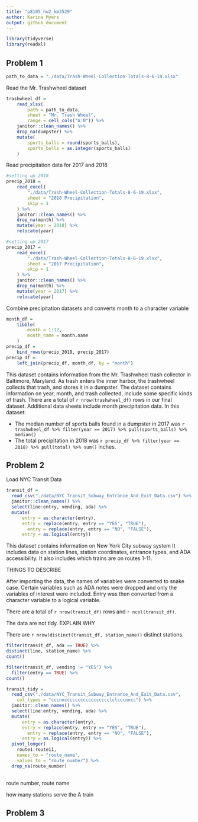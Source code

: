```yaml
---
title: "p8105_hw2_km3529"
author: Karina Myers
output: github_document
---
```


```r
library(tidyverse)
library(readxl)
```

## Problem 1

```r
path_to_data = "./data/Trash-Wheel-Collection-Totals-8-6-19.xlsx"
```

Read the Mr. Trashwheel dataset

```r
trashwheel_df = 
	read_xlsx(
		path = path_to_data,
		sheet = "Mr. Trash Wheel",
		range = cell_cols("A:N")) %>% 
	janitor::clean_names() %>% 
	drop_na(dumpster) %>% 
	mutate(
		sports_balls = round(sports_balls),
		sports_balls = as.integer(sports_balls)
	)
```


Read precipitation data for 2017 and 2018

```r
#setting up 2018
precip_2018 = 
	read_excel(
		"./data/Trash-Wheel-Collection-Totals-8-6-19.xlsx",
		sheet = "2018 Precipitation",
		skip = 1
	) %>% 
	janitor::clean_names() %>% 
	drop_na(month) %>% 
	mutate(year = 2018) %>% 
	relocate(year)

#setting up 2017
precip_2017 = 
	read_excel(
		"./data/Trash-Wheel-Collection-Totals-8-6-19.xlsx",
		sheet = "2017 Precipitation",
		skip = 1
	) %>% 
	janitor::clean_names() %>% 
	drop_na(month) %>% 
	mutate(year = 2017) %>% 
	relocate(year)
```

Combine precipitation datasets and converts month to a character variable 


```r
month_df = 
	tibble(
		month = 1:12,
		month_name = month.name
	)
precip_df = 
	bind_rows(precip_2018, precip_2017)
precip_df =
	left_join(precip_df, month_df, by = "month")
```

This dataset contains information from the Mr. Trashwheel trash collector in Baltimore, Maryland. As trash enters the inner harbor, the trashwheel collects that trash, and stores it in a dumpster. The dataset contains information on year, month, and trash collected, include some specific kinds of trash. There are a total of `r nrow(trashwheel_df)` rows in our final dataset. Additional data sheets include month precipitation data. In this dataset:

* The median number of sports balls found in a dumpster in 2017 was `r trashwheel_df %>% filter(year == 2017) %>% pull(sports_balls) %>% median()`
* The total precipitation in 2018 was `r precip_df %>% filter(year == 2018) %>% pull(total) %>% sum()` inches.

## Problem 2
Load NYC Transit Data 
```r
transit_df = 
  read_csv("./data/NYC_Transit_Subway_Entrance_And_Exit_Data.csv") %>% 
  janitor::clean_names() %>% 
  select(line:entry, vending, ada) %>% 
  mutate(
      entry = as.character(entry), 
      entry = replace(entry, entry == "YES", "TRUE"), 
        entry = replace(entry, entry == "NO", "FALSE"), 
      entry = as.logical(entry))
```

This dataset contains information on New York City subway system It includes data on station lines, station coordinates, entrance types, and ADA accessibility. It also includes which trains are on routes 1-11. 

THINGS TO DESCRIBE

After importing the data, the names of variables were converted to snake case. Certain variables such as ADA notes were dropped and only the variables of interest were included. Entry was then converted from a character variable to a logical variable. 

There are a total of `r nrow(transit_df)` rows and `r ncol(transit_df)`. 

The data are not tidy. EXPLAIN WHY


There are `r nrow(distinct(transit_df, station_name))` distinct stations. 


```r
filter(transit_df, ada == TRUE) %>% 
distinct(line, station_name) %>% 
count()

```


```r
filter(transit_df, vending != "YES") %>% 
  filter(entry == TRUE) %>% 
count()
```



```r
  
transit_tidy =
  read_csv("./data/NYC_Transit_Subway_Entrance_And_Exit_Data.csv",
    col_types = "cccnnccccccccccccccccclclcccnncc") %>% 
  janitor::clean_names() %>% 
  select(line:entry, vending, ada) %>% 
  mutate(
      entry = as.character(entry), 
      entry = replace(entry, entry == "YES", "TRUE"), 
        entry = replace(entry, entry == "NO", "FALSE"), 
      entry = as.logical(entry)) %>% 
  pivot_longer(
    route1:route11, 
    names_to = "route_name", 
    values_to = "route_number") %>% 
  drop_na(route_number)
 
```

route number, route name 

how many stations serve the A train


## Problem 3

```r

```





